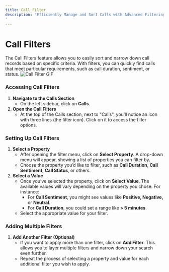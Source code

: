 ---
title: Call Filter
description: 'Efficiently Manage and Sort Calls with Advanced Filtering Options
'
---
# Call Filters 

The Call Filters feature allows you to easily sort and narrow down call records based on specific criteria. With filters, you can quickly find calls that meet particular requirements, such as call duration, sentiment, or status.
![Call Filter GIF](./images/Call%20filter%20(2).gif)

### Accessing Call Filters

1. **Navigate to the Calls Section**
    - On the left sidebar, click on **Calls**.
2. **Open the Call Filters**
    - At the top of the Calls section, next to "Calls", you’ll notice an icon with three lines (the filter icon). Click on it to access the filter options.

### Setting Up Call Filters

1. **Select a Property**
    - After opening the filter menu, click on **Select Property**. A drop-down menu will appear, showing a list of properties you can filter by.
    - Choose the property you’d like to filter, such as **Call Duration**, **Call Sentiment**, **Call Status**, or others.
2. **Select a Value**
    - Once you’ve selected the property, click on **Select Value**. The available values will vary depending on the property you chose. For instance:
        - For **Call Sentiment**, you might see values like **Positive, Negative,** or **Neutral**.
        - For **Call Duration**, you could set a range like **> 5 minutes**.
    - Select the appropriate value for your filter.

### Adding Multiple Filters

1. **Add Another Filter (Optional)**
    - If you want to apply more than one filter, click on **Add Filter**. This allows you to layer multiple filters and narrow down your search even further.
    - Repeat the process of selecting a property and value for each additional filter you wish to apply.
